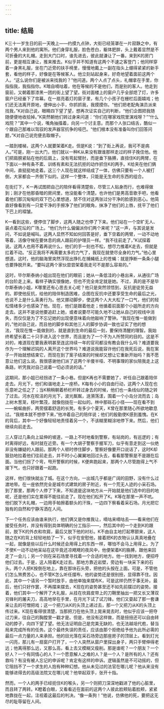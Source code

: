```yaml
---
---
---
```

title: 结局
---




K三十一岁生日的前一天晚上——约摸九点钟，大街已经笼罩在一片寂静之中，有两个男人来到他的寓所。他们身穿礼服，脸色苍白，躯体肥胖，头上戴着显然是不可折叠的大礼帽。走到大门口时，谁先进去，彼此就谦让了一番。来到K的房门前，更是相互谦让，推来推去。K似乎并不知道有这两个不速之客登门；他同样穿着一身黑礼服，坐在门近旁的扶手椅里，慢慢地戴上一副在指头上绷得紧紧的新手套，看他的样子，好像是在等候客人。他立刻站起身来，好奇地望着面前这两个人。“这么说你们是被派来找我的？”他问道。两个人点了点头，礼帽拿在手里，你指指我，我指指你。K暗自嘀咕着，他在等候的不是他们，而是别的客人。他走到窗前，又朝着那漆黑一团的街上望了望。街对面楼上的窗户几乎全部熄了灯，许多窗户已经垂下了帘幕。在一扇亮着灯的窗子里，有几个小孩子在栅栏后面嬉戏；他们还无法离开原地，便伸出小手，你抓抓我，我摸摸你。“他们把老配角演员派来找我，”K对自己说，眼睛四下望了望，想再次证实自己的判断，“他们企图把我随随便便地收拾掉。”K突然朝他们转过身来问道：“你们在哪家戏院里演戏呀？”“什么戏院？”其中一个说，嘴角抽搐着，向另一个讨主意。而那个人张口结舌，酷似一个跟自己那难以驾驭的发声器官抗争的哑巴。“他们根本没有准备叫你们回答问题，”K对自己说完便去取帽子。

一踏到楼梯，这两个人就要架着K走。但是K说：“到了街上再说，我可不是病人。”可是，刚一出大门，他们就以一种K从来没有跟谁那样走过的样子挽住他。他们把肩膀紧贴在他的后肩上，没有弯起臂肘，而是垂下胳膊，直扭住K的两臂，在下面以一种有条不紊、训练有素和无法抗拒的动作抓住K的两手。K给夹在他们俩中间，直挺挺地走着。这三个人现在就这样结成了一体，仿佛只要有一个人被打倒，大家都会一齐倒下似的。这样一个整体，只能是无生命的东西的组合。

在街灯下，K一再试图把自己的陪伴看得清楚些，尽管三人贴身而行，也难得做到；刚才在他那昏暗的房间里，他没能看个清楚。也许他们是男高音歌手吧，他看着他们那沉甸甸的双下巴心里想道，禁不住对这两张过分干净的脸感到恶心。他简直好像看到有一只爱干净的手擦净了他们的眼角，抹净了他们的上唇，抚平了他们下巴上的褶皱。

K一看到这些，便停住了脚步，这两人随之也停了下来。他们站在一个空旷无人、装点着花坛的广场上。“他们为什么偏偏派你们两个来呢？”这一声，与其说是发问，不如说是喊叫。这两人显然不知如何回答是好，垂下空着的两臂，一动不动地等着，活像守候在要休息的病人跟前的护理员一样。“我不往前走了，”K试探着说。这两人也用不着再说什么，他们的手一刻也不松，想尽力推着K走去，但就是扛着不动。“反正我将不再需要太多的力气了，我现在就使尽全身的力气。”他心里想道。这时，他的脑海里突然浮现出挣扎在捕蝇纸上的苍蝇：就是挣断一条条小腿也要挣脱开来。“要叫这两个家伙尝尝架着我走可不是那么容易的。”

这时，毕尔斯泰纳小姐出现在他们的眼前；她从一条低洼的小巷出来，从通往广场的台阶走上来。看样子确实很像她，但也不完全肯定就是她。不过，真的是不是毕尔斯泰纳小姐，K哪里还有心思去关心呢？他只是突然领悟到，反抗是徒劳无益的。即使他反抗，给他的陪伴制造困难，企图在反抗中还要享受生命的最后之光，也说不上是什么英勇行为。他又挪动脚步，使这两个人大大松了一口气，他们的轻松情绪多少也感染了他。现在，他们是跟着他走；他循着前面那个小姐所走的方向走去。这并不是说他要追赶上她，或者说要尽可能久地不让她从自己的视线中消失，而仅仅是为了不忘记她的出现便意味着向他敲响了警钟。“我现在惟一能做到的，”他对自己说，而且他的脚步和其他三人的脚步协调一致也证实了他的想法，“我现在惟一能做到的，就是直到生命的最后一刻，要保持清醒的理智。我始终希望长着二十只手进入这个世界，而且是为了一个不为人所赞同的目的。这是不对的，难道现在要我表明甚至连这持续一年的官司都没有教会我什么吗？难道要我作为一个理解迟钝的人离开这个世界吗？难道说我能容许他们在我死后说，我在案子一开始就想结束它，而现在到了案子结束的时候却又想让它重新开始吗？我不愿意让他们这么说。我很感谢他们派了这两个半傻半哑、不明事理的家伙陪我走上这条路，听凭我对自己说着一切必须说的话。”

这期间，那小姐已经拐进了一条小巷。但是K再也不需要她了，听任自己跟着陪伴走去。月光下，他们和谐地走上一座桥。K每有小小的自由行动，这两个人现在也乐意听之任之了；当K稍稍朝着桥栏杆转过身去的时候，他们也一条线似的随之转了过去。河水在皎洁的月光下，波光粼粼，涟漪荡漾，围着一个小岛分流而去；岛上树木葱茏，枝叶繁茂，就像抱拢在一起似的。林中那砾石小径——现在看不到——蜿蜒曲折，两旁摆着舒适的长凳。有多少个夏天，K曾在那里随心所欲地歇息过。“我根本就不想停下来，”他冲着自己的陪伴说；他们的殷勤使K感到羞愧。在K的背后，其中一个好像轻轻地责怪着另一个，不该糊里糊涂地停下来。然后，他们继续向前走去。

三人穿过几条向上延伸的坡道，一路上不时地看到警察，有站岗的，有巡逻的；有时离得好远，有时就在近旁。有一个大胡子警察手握军刀，似乎有意走到这一伙绝非没有嫌疑的人跟前。那两个人顿时停住脚步，警察好像要开口说话了，这时K却狠劲地拉着他们往前走去，并不时小心翼翼地回过头去，看看那警察是不是跟在后面。当他们拐了个弯，甩开警察的时候，K便奔跑起来，那两个人尽管跑得上气不接下气，也只好跟着一起跑。

这样，他们很快就出了城。在这个方向，一出城几乎都是广阔的田野，没有什么过渡地带。在一座依然完全是城市式建筑的房子附近，有一个荒无人迹的小采石场。到了那里，那两个人停了下来，不知道是这块地方从一开始就是他们选中的目的地呢，还是他们实在累得不能往前走了。现在他们松开了K。K等在那里一声不吭。他们脱下大礼帽，一边用手帕擦着额头的汗珠，一边四下察看着采石场。月光把它独有的自然和宁静泻洒在人间。

下一个任务应该由谁来执行，他们俩又是你推我让，嘀咕来嘀咕去——看来他们在接受任务时，并没有得到具体明确的分工指示——，然后其中的一个走到K的跟前，脱下K的外衣和坎肩，最后又脱下他的衬衫。K不由自主地打起寒颤来，这人随之在K的背上轻轻地拍了一下，似乎在安慰他，接着把K的衣物认认真真地叠在一起，就像是些以后什么时候还会用得上的东西一样，哪怕不会马上用得上。为了不使K一动不动地呆站在这毕竟还凉飕飕的夜风中，他便架着K的胳膊，跟他来回走了一会儿；另一个则在采石场里寻找着一个合适的地方。他一找到地方，便招呼他们过去。于是，这人陪着K走过去。那地方靠近岩壁，旁边有一块采下来的石头。两个人把K按倒在地上，靠在那块石头旁，把他的头按在上面。可是，不管他们怎么煞费苦心，也不管K怎么听任摆布，他的姿势还是很别扭，显得靠不住。因此，其中一个请另一个暂时放手，由他单独来摆布K，可是这样仍然于事无补。最后，他们只好作罢，不再摆来摆去，K现在的姿势甚至还不如先前摆过的姿势。接着，他们其中一个解开了大礼服，从挂在坎肩皮带上的刀鞘里抽出一把又长又薄双刃锋利的屠夫刀，高高地举在手里，在月光下试了试刀锋。他们又耍起了那一套谦来让去的可憎把戏；这一个把刀从K的头顶上递过去，那一个又把刀从K的头顶上传过来。K现在看得很清楚，当那把刀在他头顶上晃来晃去时，他似乎应该一把夺过刀来，往自己的胸膛里一戳才是。但是，他没有这样做，而是扭扭还可以自由转动的脖子，向四下望了望。他无法证明自己是完美无缺的，也无法越俎代庖，替当局来完成所有的任务。这个最终失误的责任，应该由那个拒绝给予他为此所必需的最后一点力量的人来承担。他的目光落在采石场旁边那座房子的顶层上。看到灯光一闪亮，那儿有一扇窗户打开了，一个人突然从窗户里探出身子，两只手臂伸得老远；他离得那么远，又那么高，看上去又模糊又瘦削。那是谁呢？一个朋友？一个好人？一个有同情心的人？一个愿意解人之难的人？是一个人？是所有的人？还有救吗？有没有被人忘记的申诉呢？肯定有这样的申诉。逻辑虽然是不可动摇的，但它阻挡不了一个求生的人抱有种种幻想。他从未见过的法官在哪儿呢？他从来没有能够进得去的高级法院又在哪儿呢？他举起双手，张开十指。

然而，一个人的两手已经扼住K的喉头，另一个则把刀深深地戳进了他的心脏里，而且转了两转。K瞪着白眼，又看看近在面前的这两个人彼此脸颊贴着脸颊，紧紧地靠拢在一起，注视着这最后的判决。“像一条狗！”他说，仿佛他的死，要把这无尽的耻辱留在人间。